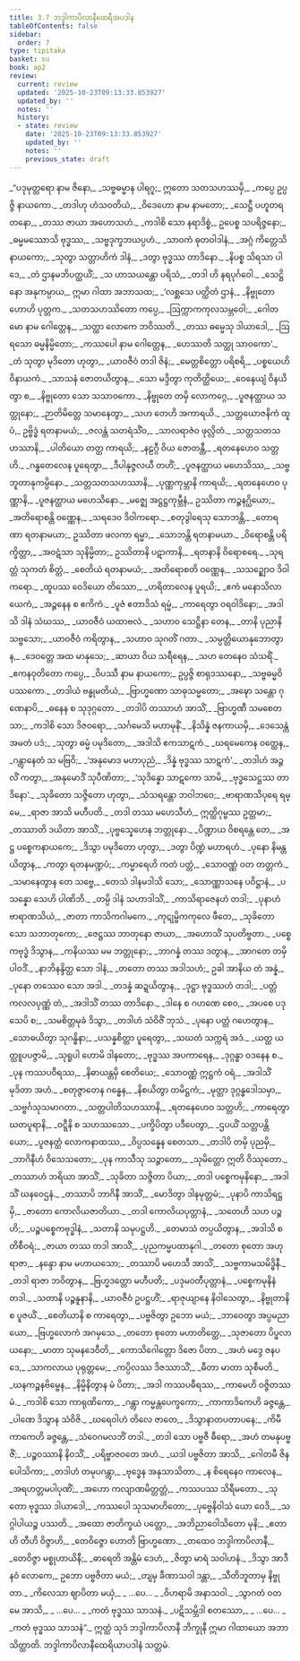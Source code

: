 ```yaml
---
title: 3.7 ဘဒ္ဒါကာပိလာနီထေရီအပဒါန
tableOfContents: false
sidebar:
  order: 7
type: tipitaka
basket: su
book: ap2
review:
  current: review
  updated: '2025-10-23T09:13:33.853927'
  updated_by: ''
  notes: ''
  history:
  - state: review
    date: '2025-10-23T09:13:33.853927'
    updated_by: ''
    notes: ''
    previous_state: draft
---
```



<ReviewStatus review={frontmatter.review} showDetails={true} />

<HypothesisAnnotation frontmatter={frontmatter} />

<DynamicBreadcrumb />

<Division number="244" book="ap2" e="ch" v="20" p="162">

<Paragraph number="950" type="verses" book="ap2">
_“ပဒုမုတ္တရော နာမ ဇိနော,_  
_သဗ္ဗဓမ္မာန ပါရဂူ;_  
ဣတော သတသဟဿမှိ,_  
_ကပ္ပေ ဥပ္ပဇ္ဇိ နာယကော._  

</Paragraph>

</Division>
<Division number="245" book="ap2" e="ch" v="20" p="162">

<Paragraph number="951" type="verses" book="ap2">
_တဒါဟု ဟံသဝတိယံ,_  
_ဝိဒေဟော နာမ နာမတော;_  
_သေဋ္ဌီ ပဟူတရတနော,_  
_တဿ ဇာယာ အဟောသဟံ._  

</Paragraph>

</Division>
<Division number="246" book="ap2" e="ch" v="20" p="162">

<Paragraph number="952" type="verses" book="ap2">
_ကဒါစိ သော နရာဒိစ္စံ,_  
ဥပေစ္စ သပရိဇ္ဇနော;_  
_ဓမ္မမဿောသိ ဗုဒ္ဓဿ,_  
_သဗ္ဗဒုက္ခဘယပ္ပဟံ._  

</Paragraph>

</Division>
<Division number="247" book="ap2" e="ch" v="20" p="163">

<Paragraph number="953" type="verses" book="ap2">
_သာဝကံ ဓုတဝါဒါနံ,_  
_အဂ္ဂံ ကိတ္တေသိ နာယကော;_  
_သုတွာ သတ္တာဟိကံ ဒါနံ,_  
_ဒတွာ ဗုဒ္ဓဿ တာဒိနော._  

</Paragraph>

</Division>
<Division number="248" book="ap2" e="ch" v="20" p="163">

<Paragraph number="954" type="verses" book="ap2">
_နိပစ္စ သိရသာ ပါဒေ,_  
_တံ ဌာနမဘိပတ္ထယိံ;_  
_သ ဟာသယန္တော ပရိသံ,_  
_တဒါ ဟိ နရပုင်္ဂဝေါ._  

</Paragraph>

</Division>
<Division number="249" book="ap2" e="ch" v="20" p="163">

<Paragraph number="955" type="verses" book="ap2">
_သေဋ္ဌိနော အနုကမ္ပာယ,_  
ဣမာ ဂါထာ အဘာသထ;_  
_‘လစ္ဆသေ ပတ္ထိတံ ဌာနံ,_  
_နိဗ္ဗုတော ဟောဟိ ပုတ္တက._  

</Paragraph>

</Division>
<Division number="250" book="ap2" e="ch" v="20" p="163">

<Paragraph number="956" type="verses" book="ap2">
_သတသဟဿိတော ကပ္ပေ,_  
_ဩက္ကာကကုလသမ္ဘဝေါ;_  
_ဂေါတမော နာမ ဂေါတ္တေန,_  
_သတ္ထာ လောကေ ဘဝိဿတိ._  

</Paragraph>

</Division>
<Division number="251" book="ap2" e="ch" v="20" p="163">

<Paragraph number="957" type="verses" book="ap2">
_တဿ ဓမ္မေသု ဒါယာဒေါ,_  
_ဩရသော ဓမ္မနိမ္မိတော;_  
_ကဿပေါ နာမ ဂေါတ္တေန,_  
_ဟေဿတိ သတ္ထု သာဝကော’._  

</Paragraph>

</Division>
<Division number="252" book="ap2" e="ch" v="20" p="163">

<Paragraph number="958" type="verses" book="ap2">
_တံ သုတွာ မုဒိတော ဟုတွာ,_  
_ယာဝဇီဝံ တဒါ ဇိနံ;_  
_မေတ္တစိတ္တော ပရိစရိ,_  
_ပစ္စယေဟိ ဝိနာယကံ._  

</Paragraph>

</Division>
<Division number="253" book="ap2" e="ch" v="20" p="163">

<Paragraph number="959" type="verses" book="ap2">
_သာသနံ ဇောတယိတွာန,_  
_သော မဒ္ဒိတွာ ကုတိတ္ထိယေ;_  
_ဝေနေယျံ ဝိနယိတွာ စ,_  
_နိဗ္ဗုတော သော သသာဝကော._  

</Paragraph>

</Division>
<Division number="254" book="ap2" e="ch" v="20" p="163">

<Paragraph number="960" type="verses" book="ap2">
_နိဗ္ဗုတေ တမှိ လောကဂ္ဂေ,_  
_ပူဇနတ္ထာယ သတ္ထုနော;_  
_ဉာတိမိတ္တေ သမာနေတွာ,_  
_သဟ တေဟိ အကာရယိ._  

</Paragraph>

</Division>
<Division number="255" book="ap2" e="ch" v="20" p="163">

<Paragraph number="961" type="verses" book="ap2">
_သတ္တယောဇနိကံ ထူပံ,_  
ဥဗ္ဗိဒ္ဓံ ရတနာမယံ;_  
_ဇလန္တံ သတရံသိံဝ,_  
_သာလရာဇံဝ ဖုလ္လိတံ._  

</Paragraph>

</Division>
<Division number="256" book="ap2" e="ch" v="20" p="163">

<Paragraph number="962" type="verses" book="ap2">
_သတ္တသတသဟဿာနိ,_  
_ပါတိယော တတ္ထ ကာရယိ;_  
_နဠဂ္ဂီ ဝိယ ဇောတန္တီ,_  
_ရတနေဟေဝ သတ္တဟိ._  

</Paragraph>

</Division>
<Division number="257" book="ap2" e="ch" v="20" p="163">

<Paragraph number="963" type="verses" book="ap2">
_ဂန္ဓတေလေန ပူရေတွာ,_  
_ဒီပါနုဇ္ဇလယီ တဟိံ;_  
_ပူဇနတ္ထာယ မဟေသိဿ,_  
_သဗ္ဗဘူတာနုကမ္ပိနော._  

</Paragraph>

</Division>
<Division number="258" book="ap2" e="ch" v="20" p="163">

<Paragraph number="964" type="verses" book="ap2">
_သတ္တသတသဟဿာနိ,_  
_ပုဏ္ဏကုမ္ဘာနိ ကာရယိ;_  
_ရတနေဟေဝ ပုဏ္ဏာနိ,_  
_ပူဇနတ္ထာယ မဟေသိနော._  

</Paragraph>

</Division>
<Division number="259" book="ap2" e="ch" v="20" p="164">

<Paragraph number="965" type="verses" book="ap2">
_မဇ္ဈေ အဋ္ဌဋ္ဌကုမ္ဘီနံ,_  
ဥဿိတာ ကဉ္စနဂ္ဃိယော;_  
_အတိရောစန္တိ ဝဏ္ဏေန,_  
_သရဒေဝ ဒိဝါကရော._  

</Paragraph>

</Division>
<Division number="260" book="ap2" e="ch" v="20" p="164">

<Paragraph number="966" type="verses" book="ap2">
_စတုဒွါရေသု သောဘန္တိ,_  
_တောရဏာ ရတနာမယာ;_  
ဥဿိတာ ဖလကာ ရမ္မာ,_  
_သောဘန္တိ ရတနာမယာ._  

</Paragraph>

</Division>
<Division number="261" book="ap2" e="ch" v="20" p="164">

<Paragraph number="967" type="verses" book="ap2">
_ဝိရောစန္တိ ပရိက္ခိတ္တာ,_  
_အဝဋံသာ သုနိမ္မိတာ;_  
ဥဿိတာနိ ပဋာကာနိ,_  
_ရတနာနိ ဝိရောစရေ._  

</Paragraph>

</Division>
<Division number="262" book="ap2" e="ch" v="20" p="164">

<Paragraph number="968" type="verses" book="ap2">
_သုရတ္တံ သုကတံ စိတ္တံ,_  
_စေတိယံ ရတနာမယံ;_  
_အတိရောစတိ ဝဏ္ဏေန,_  
_သသဉ္ဈောဝ ဒိဝါကရော._  

</Paragraph>

</Division>
<Division number="263" book="ap2" e="ch" v="20" p="164">

<Paragraph number="969" type="verses" book="ap2">
_ထူပဿ ဝေဒိယော တိဿော,_  
_ဟရိတာလေန ပူရယိ;_  
_ဧကံ မနောသိလာယေကံ,_  
_အဉ္ဇနေန စ ဧကိကံ._  

</Paragraph>

</Division>
<Division number="264" book="ap2" e="ch" v="20" p="164">

<Paragraph number="970" type="verses" book="ap2">
_ပူဇံ ဧတာဒိသံ ရမ္မံ,_  
_ကာရေတွာ ဝရဝါဒိနော;_  
_အဒါသိ ဒါနံ သံဃဿ,_  
_ယာဝဇီဝံ ယထာဗလံ._  

</Paragraph>

</Division>
<Division number="265" book="ap2" e="ch" v="20" p="164">

<Paragraph number="971" type="verses" book="ap2">
_သဟာဝ သေဋ္ဌိနာ တေန,_  
_တာနိ ပုညာနိ သဗ္ဗသော;_  
_ယာဝဇီဝံ ကရိတွာန,_  
_သဟာဝ သုဂတိံ ဂတာ._  

</Paragraph>

</Division>
<Division number="266" book="ap2" e="ch" v="20" p="164">

<Paragraph number="972" type="verses" book="ap2">
_သမ္ပတ္တိယောနုဘောတွာန,_  
_ဒေဝတ္တေ အထ မာနုသေ;_  
_ဆာယာ ဝိယ သရီရေန,_  
_သဟ တေနေဝ သံသရိံ._  

</Paragraph>

</Division>
<Division number="267" book="ap2" e="ch" v="20" p="164">

<Paragraph number="973" type="verses" book="ap2">
_ဧကနဝုတိတော ကပ္ပေ,_  
_ဝိပဿီ နာမ နာယကော;_  
ဥပ္ပဇ္ဇိ စာရုဒဿနော,_  
_သဗ္ဗဓမ္မဝိပဿကော._  

</Paragraph>

</Division>
<Division number="268" book="ap2" e="ch" v="20" p="164">

<Paragraph number="974" type="verses" book="ap2">
_တဒါယံ ဗန္ဓုမတိယံ,_  
_ဗြာဟ္မဏော သာဓုသမ္မတော;_  
_အဍ္ဎော သန္တော ဂုဏေနာပိ,_  
_ဓနေန စ သုဒုဂ္ဂတော._  

</Paragraph>

</Division>
<Division number="269" book="ap2" e="ch" v="20" p="164">

<Paragraph number="975" type="verses" book="ap2">
_တဒါပိ တဿာဟံ အာသိံ,_  
_ဗြာဟ္မဏီ သမစေတသာ;_  
_ကဒါစိ သော ဒိဇဝရော,_  
_သင်္ဂမေသိ မဟာမုနိံ._  

</Paragraph>

</Division>
<Division number="270" book="ap2" e="ch" v="20" p="164">

<Paragraph number="976" type="verses" book="ap2">
_နိသိန္နံ ဇနကာယမှိ,_  
_ဒေသေန္တံ အမတံ ပဒံ;_  
_သုတွာ ဓမ္မံ ပမုဒိတော,_  
_အဒါသိ ဧကသာဋကံ._  

</Paragraph>

</Division>
<Division number="271" book="ap2" e="ch" v="20" p="164">

<Paragraph number="977" type="verses" book="ap2">
_ဃရမေကေန ဝတ္ထေန,_  
_ဂန္တွာနေတံ သ မဗြဝိ;_  
_‘အနုမောဒ မဟာပုညံ,_  
_ဒိန္နံ ဗုဒ္ဓဿ သာဋကံ’._  

</Paragraph>

</Division>
<Division number="272" book="ap2" e="ch" v="20" p="165">

<Paragraph number="978" type="verses" book="ap2">
_တဒါဟံ အဉ္ဇလိံ ကတွာ,_  
_အနုမောဒိံ သုပီဏိတာ;_  
_‘သုဒိန္နော သာဋကော သာမိ,_  
_ဗုဒ္ဓသေဋ္ဌဿ တာဒိနော’._  

</Paragraph>

</Division>
<Division number="273" book="ap2" e="ch" v="20" p="165">

<Paragraph number="979" type="verses" book="ap2">
_သုခိတော သဇ္ဇိတော ဟုတွာ,_  
_သံသရန္တော ဘဝါဘဝေ;_  
_ဗာရာဏသိပုရေ ရမ္မေ,_  
_ရာဇာ အာသိ မဟီပတိ._  

</Paragraph>

</Division>
<Division number="274" book="ap2" e="ch" v="20" p="165">

<Paragraph number="980" type="verses" book="ap2">
_တဒါ တဿ မဟေသီဟံ,_  
ဣတ္ထိဂုမ္ဗဿ ဥတ္တမာ;_  
_တဿာတိ ဒယိတာ အာသိံ,_  
_ပုဗ္ဗသ္နေဟေန ဘတ္တုနော._  

</Paragraph>

</Division>
<Division number="275" book="ap2" e="ch" v="20" p="165">

<Paragraph number="981" type="verses" book="ap2">
_ပိဏ္ဍာယ ဝိစရန္တေ တေ,_  
_အဋ္ဌ ပစ္စေကနာယကေ;_  
_ဒိသွာ ပမုဒိတော ဟုတွာ,_  
_ဒတွာ ပိဏ္ဍံ မဟာရဟံ._  

</Paragraph>

</Division>
<Division number="276" book="ap2" e="ch" v="20" p="165">

<Paragraph number="982" type="verses" book="ap2">
_ပုနော နိမန္တယိတွာန,_  
_ကတွာ ရတနမဏ္ဍပံ;_  
_ကမ္မာရေဟိ ကတံ ပတ္တံ,_  
_သောဝဏ္ဏံ ဝတ တတ္တကံ._  

</Paragraph>

</Division>
<Division number="277" book="ap2" e="ch" v="20" p="165">

<Paragraph number="983" type="verses" book="ap2">
_သမာနေတွာန တေ သဗ္ဗေ,_  
_တေသံ ဒါနမဒါသိ သော;_  
_သောဏ္ဏာသနေ ပဝိဋ္ဌာနံ,_  
_ပသန္နော သေဟိ ပါဏိဘိ._  

</Paragraph>

</Division>
<Division number="278" book="ap2" e="ch" v="20" p="165">

<Paragraph number="984" type="verses" book="ap2">
_တမ္ပိ ဒါနံ သဟာဒါသိံ,_  
_ကာသိရာဇေနဟံ တဒါ;_  
_ပုနာဟံ ဗာရာဏသိယံ,_  
_ဇာတာ ကာသိကဂါမကေ._  

</Paragraph>

</Division>
<Division number="279" book="ap2" e="ch" v="20" p="165">

<Paragraph number="985" type="verses" book="ap2">
_ကုဋုမ္ဗိကကုလေ ဖီတေ,_  
_သုခိတော သော သဘာတုကော;_  
_ဇေဋ္ဌဿ ဘာတုနော ဇာယာ,_  
_အဟောသိံ သုပတိဗ္ဗတာ._  

</Paragraph>

</Division>
<Division number="280" book="ap2" e="ch" v="20" p="165">

<Paragraph number="986" type="verses" book="ap2">
_ပစ္စေကဗုဒ္ဓံ ဒိသွာန,_  
_ကနိယဿ မမ ဘတ္တုနော;_  
_ဘာဂန္နံ တဿ ဒတွာန,_  
_အာဂတေ တမှိ ပါဝဒိံ._  

</Paragraph>

</Division>
<Division number="281" book="ap2" e="ch" v="20" p="165">

<Paragraph number="987" type="verses" book="ap2">
_နာဘိနန္ဒိတ္ထ သော ဒါနံ,_  
_တတော တဿ အဒါသဟံ;_  
ဥခါ အာနိယ တံ အန္နံ,_  
_ပုနော တဿေဝ သော အဒါ._  

</Paragraph>

</Division>
<Division number="282" book="ap2" e="ch" v="20" p="165">

<Paragraph number="988" type="verses" book="ap2">
_တဒန္နံ ဆဍ္ဍယိတွာန,_  
_ဒုဋ္ဌာ ဗုဒ္ဓဿဟံ တဒါ;_  
_ပတ္တံ ကလလပုဏ္ဏံ တံ,_  
_အဒါသိံ တဿ တာဒိနော._  

</Paragraph>

</Division>
<Division number="283" book="ap2" e="ch" v="20" p="165">

<Paragraph number="989" type="verses" book="ap2">
_ဒါနေ စ ဂဟဏေ စေဝ,_  
_အပစေ ပဒုသေပိ စ;_  
_သမစိတ္တမုခံ ဒိသွာ,_  
_တဒါဟံ သံဝိဇိံ ဘုသံ._  

</Paragraph>

</Division>
<Division number="284" book="ap2" e="ch" v="20" p="165">

<Paragraph number="990" type="verses" book="ap2">
_ပုနော ပတ္တံ ဂဟေတွာန,_  
_သောဓယိတွာ သုဂန္ဓိနာ;_  
_ပသန္နစိတ္တာ ပူရေတွာ,_  
_သဃတံ သက္ကရံ အဒံ._  

</Paragraph>

</Division>
<Division number="285" book="ap2" e="ch" v="20" p="166">

<Paragraph number="991" type="verses" book="ap2">
_ယတ္ထ ယတ္ထူပပဇ္ဇာမိ,_  
_သုရူပါ ဟောမိ ဒါနတော;_  
_ဗုဒ္ဓဿ အပကာရေန,_  
_ဒုဂ္ဂန္ဓာ ဝဒနေန စ._  

</Paragraph>

</Division>
<Division number="286" book="ap2" e="ch" v="20" p="166">

<Paragraph number="992" type="verses" book="ap2">
_ပုန ကဿပဝီရဿ,_  
_နိဓာယန္တမှိ စေတိယေ;_  
_သောဝဏ္ဏံ ဣဋ္ဌကံ ဝရံ,_  
_အဒါသိံ မုဒိတာ အဟံ._  

</Paragraph>

</Division>
<Division number="287" book="ap2" e="ch" v="20" p="166">

<Paragraph number="993" type="verses" book="ap2">
_စတုဇ္ဇာတေန ဂန္ဓေန,_  
_နိစယိတွာ တမိဋ္ဌကံ;_  
_မုတ္တာ ဒုဂ္ဂန္ဓဒေါသမှာ,_  
_သဗ္ဗင်္ဂသုသမာဂတာ._  

</Paragraph>

</Division>
<Division number="288" book="ap2" e="ch" v="20" p="166">

<Paragraph number="994" type="verses" book="ap2">
_သတ္တပါတိသဟဿာနိ,_  
_ရတနေဟေဝ သတ္တဟိ;_  
_ကာရေတွာ ဃတပူရာနိ,_  
_ဝဋ္ဋီနိ စ သဟဿသော._  

</Paragraph>

</Division>
<Division number="289" book="ap2" e="ch" v="20" p="166">

<Paragraph number="995" type="verses" book="ap2">
_ပက္ခိပိတွာ ပဒီပေတွာ,_  
_ဌပယိံ သတ္တပန္တိယော;_  
_ပူဇနတ္ထံ လောကနာထဿ,_  
_ဝိပ္ပသန္နေန စေတသာ._  

</Paragraph>

</Division>
<Division number="290" book="ap2" e="ch" v="20" p="166">

<Paragraph number="996" type="verses" book="ap2">
_တဒါပိ တမှိ ပုညမှိ,_  
_ဘာဂိနီဟံ ဝိသေသတော;_  
_ပုန ကာသီသု သဉ္ဇာတော,_  
_သုမိတ္တော ဣတိ ဝိဿုတော._  

</Paragraph>

</Division>
<Division number="291" book="ap2" e="ch" v="20" p="166">

<Paragraph number="997" type="verses" book="ap2">
_တဿာဟံ ဘရိယာ အာသိံ,_  
_သုခိတာ သဇ္ဇိတာ ပိယာ;_  
_တဒါ ပစ္စေကမုနိနော,_  
_အဒါသိံ ဃနဝေဌနံ._  

</Paragraph>

</Division>
<Division number="292" book="ap2" e="ch" v="20" p="166">

<Paragraph number="998" type="verses" book="ap2">
_တဿာပိ ဘာဂိနီ အာသိံ,_  
_မောဒိတွာ ဒါနမုတ္တမံ;_  
_ပုနာပိ ကာသိရဋ္ဌမှိ,_  
_ဇာတော ကောလိယဇာတိယာ._  

</Paragraph>

</Division>
<Division number="293" book="ap2" e="ch" v="20" p="166">

<Paragraph number="999" type="verses" book="ap2">
_တဒါ ကောလိယပုတ္တာနံ,_  
_သတေဟိ သဟ ပဉ္စဟိ;_  
_ပဉ္စပစ္စေကဗုဒ္ဓါနံ,_  
_သတာနိ သမုပဋ္ဌဟိ._  

</Paragraph>

</Division>
<Division number="294" book="ap2" e="ch" v="20" p="166">

<Paragraph number="1000" type="verses" book="ap2">
_တေမာသံ တပ္ပယိတွာန,_  
_အဒါသိ စ တိစီဝရံ;_  
_ဇာယာ တဿ တဒါ အာသိံ,_  
_ပုညကမ္မပထာနုဂါ._  

</Paragraph>

</Division>
<Division number="295" book="ap2" e="ch" v="20" p="166">

<Paragraph number="1001" type="verses" book="ap2">
_တတော စုတော အဟု ရာဇာ,_  
_နန္ဒော နာမ မဟာယသော;_  
_တဿာပိ မဟေသီ အာသိံ,_  
_သဗ္ဗကာမသမိဒ္ဓိနီ._  

</Paragraph>

</Division>
<Division number="296" book="ap2" e="ch" v="20" p="166">

<Paragraph number="1002" type="verses" book="ap2">
_တဒါ ရာဇာ ဘဝိတွာန,_  
_ဗြဟ္မဒတ္တော မဟီပတိ;_  
_ပဒုမဝတီပုတ္တာနံ,_  
_ပစ္စေကမုနိနံ တဒါ._  

</Paragraph>

</Division>
<Division number="297" book="ap2" e="ch" v="20" p="166">

<Paragraph number="1003" type="verses" book="ap2">
_သတာနိ ပဉ္စနူနာနိ,_  
_ယာဝဇီဝံ ဥပဋ္ဌဟိံ;_  
_ရာဇုယျာနေ နိဝါသေတွာ,_  
_နိဗ္ဗုတာနိ စ ပူဇယိံ._  

</Paragraph>

</Division>
<Division number="298" book="ap2" e="ch" v="20" p="167">

<Paragraph number="1004" type="verses" book="ap2">
_စေတိယာနိ စ ကာရေတွာ,_  
_ပဗ္ဗဇိတွာ ဥဘော မယံ;_  
_ဘာဝေတွာ အပ္ပမညာယော,_  
_ဗြဟ္မလောကံ အဂမှသေ._  

</Paragraph>

</Division>
<Division number="299" book="ap2" e="ch" v="20" p="167">

<Paragraph number="1005" type="verses" book="ap2">
_တတော စုတော မဟာတိတ္ထေ,_  
_သုဇာတော ပိပ္ဖလာယနော;_  
_မာတာ သုမနဒေဝီတိ,_  
_ကောသိဂေါတ္တော ဒိဇော ပိတာ._  

</Paragraph>

</Division>
<Division number="300" book="ap2" e="ch" v="20" p="167">

<Paragraph number="1006" type="verses" book="ap2">
_အဟံ မဒ္ဒေ ဇနပဒေ,_  
_သာကလာယ ပုရုတ္တမေ;_  
_ကပ္ပိလဿ ဒိဇဿာသိံ,_  
_ဓီတာ မာတာ သုစီမတိ._  

</Paragraph>

</Division>
<Division number="301" book="ap2" e="ch" v="20" p="167">

<Paragraph number="1007" type="verses" book="ap2">
_ဃနကဉ္စနဗိမ္ဗေန,_  
_နိမ္မိနိတွာန မံ ပိတာ;_  
_အဒါ ကဿပဓီရဿ,_  
_ကာမေဟိ ဝဇ္ဇိတဿမံ._  

</Paragraph>

</Division>
<Division number="302" book="ap2" e="ch" v="20" p="167">

<Paragraph number="1008" type="verses" book="ap2">
_ကဒါစိ သော ကာရုဏိကော,_  
_ဂန္တွာ ကမ္မန္တပေက္ခကော;_  
_ကာကာဒိကေဟိ ခဇ္ဇန္တေ,_  
_ပါဏေ ဒိသွာန သံဝိဇိ._  

</Paragraph>

</Division>
<Division number="303" book="ap2" e="ch" v="20" p="167">

<Paragraph number="1009" type="verses" book="ap2">
_ဃရေဝါဟံ တိလေ ဇာတေ,_  
_ဒိသွာနာတပတာပနေ;_  
_ကိမီ ကာကေဟိ ခဇ္ဇန္တေ,_  
_သံဝေဂမလဘိံ တဒါ._  

</Paragraph>

</Division>
<Division number="304" book="ap2" e="ch" v="20" p="167">

<Paragraph number="1010" type="verses" book="ap2">
_တဒါ သော ပဗ္ဗဇီ ဓီရော,_  
_အဟံ တမနုပဗ္ဗဇိံ;_  
_ပဉ္စဝဿာနိ နိဝသိံ,_  
_ပရိဗ္ဗာဇဝတေ အဟံ._  

</Paragraph>

</Division>
<Division number="305" book="ap2" e="ch" v="20" p="167">

<Paragraph number="1011" type="verses" book="ap2">
_ယဒါ ပဗ္ဗဇိတာ အာသိ,_  
_ဂေါတမီ ဇိနပေါသိကာ;_  
_တဒါဟံ တမုပဂန္တွာ,_  
_ဗုဒ္ဓေန အနုသာသိတာ._  

</Paragraph>

</Division>
<Division number="306" book="ap2" e="ch" v="20" p="167">

<Paragraph number="1012" type="verses" book="ap2">
_န စိရေနေဝ ကာလေန,_  
_အရဟတ္တမပါပုဏိံ;_  
_အဟော ကလျာဏမိတ္တတ္တံ,_  
_ကဿပဿ သိရီမတော._  

</Paragraph>

</Division>
<Division number="307" book="ap2" e="ch" v="20" p="167">

<Paragraph number="1013" type="verses" book="ap2">
_သုတော ဗုဒ္ဓဿ ဒါယာဒေါ,_  
_ကဿပေါ သုသမာဟိတော;_  
_ပုဗ္ဗေနိဝါသံ ယော ဝေဒိ,_  
_သဂ္ဂါပါယဉ္စ ပဿတိ._  

</Paragraph>

</Division>
<Division number="308" book="ap2" e="ch" v="20" p="167">

<Paragraph number="1014" type="verses" book="ap2">
_အထော ဇာတိက္ခယံ ပတ္တော,_  
_အဘိညာဝေါသိတော မုနိ;_  
_ဧတာဟိ တီဟိ ဝိဇ္ဇာဟိ,_  
_တေဝိဇ္ဇော ဟောတိ ဗြာဟ္မဏော._  

</Paragraph>

</Division>
<Division number="309" book="ap2" e="ch" v="20" p="223">

<Paragraph number="1015" type="verses" book="ap2">
_တထေဝ ဘဒ္ဒါကာပိလာနီ,_  
_တေဝိဇ္ဇာ မစ္စုဟာယိနီ;_  
_ဓာရေတိ အန္တိမံ ဒေဟံ,_  
_ဇိတွာ မာရံ သဝါဟနံ._  

</Paragraph>

</Division>
<Division number="310" book="ap2" e="ch" v="20" p="223">

<Paragraph number="1016" type="verses" book="ap2">
_ဒိသွာ အာဒီနဝံ လောကေ,_  
ဥဘော ပဗ္ဗဇိတာ မယံ;_  
_တျမှ ခီဏာသဝါ ဒန္တာ,_  
_သီတိဘူတာမှ နိဗ္ဗုတာ._  

</Paragraph>

</Division>
<Division number="311" book="ap2" e="ch" v="20" p="223">

<Paragraph number="1017" type="verses" book="ap2">
_ကိလေသာ ဈာပိတာ မယှံ,_  
_ …ပေ… _  
_ဝိဟရာမိ အနာသဝါ._  

</Paragraph>

</Division>
<Division number="312" book="ap2" e="ch" v="20" p="223">

<Paragraph number="1018" type="verses" book="ap2">
_သွာဂတံ ဝတ မေ အာသိ,_  
_ …ပေ… _  
_ကတံ ဗုဒ္ဓဿ သာသနံ._  

</Paragraph>

</Division>
<Division number="313" book="ap2" e="ch" v="20" p="223">

<Paragraph number="1019" type="verses" book="ap2">
_ပဋိသမ္ဘိဒါ စတဿော,_  
_ …ပေ… _  
_ကတံ ဗုဒ္ဓဿ သာသနံ”._  

</Paragraph>

<Paragraph number="1020" book="ap2">
ဣတ္ထံ သုဒံ ဘဒ္ဒါကာပိလာနီ ဘိက္ခုနီ ဣမာ ဂါထာယော အဘာသိတ္ထာတိ.

</Paragraph>
</Division>

<Paragraph number="1021" type="center" book="ap2">
ဘဒ္ဒါကာပိလာနီထေရိယာပဒါနံ သတ္တမံ.
</Paragraph>